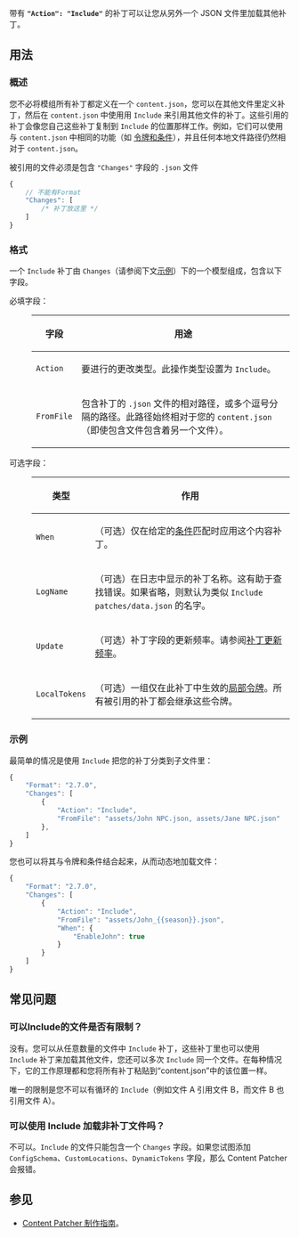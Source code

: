 {{模组:Content Patcher/header}}

带有 '''<code>&quot;Action&quot;: &quot;Include&quot;</code>''' 的补丁可以让您从另外一个 JSON 文件里加载其他补丁。

== 用法 ==

=== 概述 ===

您不必将模组所有补丁都定义在一个 <code>content.json</code>，您可以在其他文件里定义补丁，然后在 <code>content.json</code> 中使用用 <code>Include</code> 来引用其他文件的补丁。这些引用的补丁会像您自己这些补丁复制到 <code>Include</code> 的位置那样工作。例如，它们可以使用与 <code>content.json</code> 中相同的功能（如 [[模组:Content Patcher 制作指南#Tokens 和条件|令牌和条件]]），并且任何本地文件路径仍然相对于 <code>content.json</code>。

被引用的文件必须是包含 <code>&quot;Changes&quot;</code> 字段的 <code>.json</code> 文件

<syntaxhighlight lang="js">{
    // 不能有Format
    "Changes": [
        /* 补丁放这里 */
    ]
}</syntaxhighlight>
=== 格式 ===

一个 <code>Include</code> 补丁由 <code>Changes</code>（请参阅下文[[#示例|示例]]）下的一个模型组成，包含以下字段。

<dl>
<dt>
必填字段：
</dt>
<dd>
{| class="wikitable"
|-
! 字段
! 用途
|-
| <code>Action</code>
| 要进行的更改类型。此操作类型设置为 <code>Include</code>。
|-
| <code>FromFile</code>
| 包含补丁的 <code>.json</code> 文件的相对路径，或多个逗号分隔的路径。此路径始终相对于您的 <code>content.json</code>（即使包含文件包含着另一个文件）。
|}

</td>
</tr>
</dd>
<dt>
可选字段：
</dt>
<dd>
{| class="wikitable"
|-
! 类型
! 作用
|-
| <code>When</code>
| （可选）仅在给定的[[模组:Content Patcher 制作指南#Tokens 和条件|条件]]匹配时应用这个内容补丁。
|-
| <code>LogName</code>
| （可选）在日志中显示的补丁名称。这有助于查找错误。如果省略，则默认为类似 <code>Include patches/data.json</code> 的名字。
|-
| <code>Update</code>
| （可选）补丁字段的更新频率。请参阅[[模组:Content Patcher 制作指南#补丁更新频率|补丁更新频率]]。
|-
| <code>LocalTokens</code>
| （可选）一组仅在此补丁中生效的[[模组:Content Patcher 制作指南/令牌#局部令牌|局部令牌]]。所有被引用的补丁都会继承这些令牌。
|}

</dd>
</dl>
=== 示例 ===

最简单的情况是使用 <code>Include</code> 把您的补丁分类到子文件里：

<syntaxhighlight lang="js">{
    "Format": "2.7.0",
    "Changes": [
        {
            "Action": "Include",
            "FromFile": "assets/John NPC.json, assets/Jane NPC.json"
        },
    ]
}</syntaxhighlight>
您也可以将其与令牌和条件结合起来，从而动态地加载文件：

<syntaxhighlight lang="js">{
    "Format": "2.7.0",
    "Changes": [
        {
            "Action": "Include",
            "FromFile": "assets/John_{{season}}.json",
            "When": {
                "EnableJohn": true
            }
        }
    ]
}</syntaxhighlight>
== 常见问题 ==

<span id="可以include的文件是否有限制"></span>
=== 可以Include的文件是否有限制？ ===

没有。您可以从任意数量的文件中 <code>Include</code> 补丁，这些补丁里也可以使用 <code>Include</code> 补丁来加载其他文件，您还可以多次 <code>Include</code> 同一个文件。在每种情况下，它的工作原理都和您将所有补丁粘贴到“content.json”中的该位置一样。

唯一的限制是您不可以有循环的 <code>Include</code>（例如文件 A 引用文件 B，而文件 B 也引用文件 A）。

<span id="可以使用-include-加载非补丁文件吗"></span>
=== 可以使用 Include 加载非补丁文件吗？ ===

不可以。<code>Include</code> 的文件只能包含一个 <code>Changes</code> 字段。如果您试图添加 <code>ConfigSchema</code>、<code>CustomLocations</code>、<code>DynamicTokens</code> 字段，那么 Content Patcher 会报错。

== 参见 ==

* [[模组:Content Patcher 制作指南|Content Patcher 制作指南]]。
